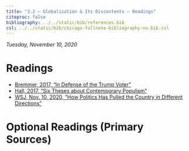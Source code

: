 ```yaml
---
title: "3.2 — Globalization & Its Discontents — Readings"
citeproc: false
bibliography: ../../static/bib/references.bib
csl: ../../static/bib/chicago-fullnote-bibliography-no-bib.csl
---
```


*Tuesday, November 10, 2020*

# Readings
- [<i class="fas fa-external-link-square-alt"></i> Bremmer, 2017, "In Defense of the Trump Voter "](https://www.linkedin.com/pulse/defense-trump-voter-ian-bremmer/)
- [<i class="fas fa-external-link-square-alt"></i> Hall, 2017, "Six Theses about Contemporary Populism"](https://gem.cid.harvard.edu/files/gem2016/files/hall_blyth_berglof_gem17.pdf)
- [<i class="fas fa-external-link-square-alt"></i> WSJ, Nov. 10, 2020, "How Politics Has Pulled the Country in Different Directions"](https://www.wsj.com/graphics/polarized-presidential-elections/?mod=hp_lead_pos9)

# Optional Readings (Primary Sources)

